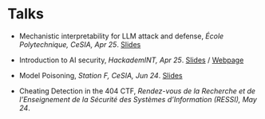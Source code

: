 # Talks

- Mechanistic interpretability for LLM attack and defense, _École Polytechnique, CeSIA, Apr 25_. [Slides](./cesia-ssr/main.pdf)

- Introduction to AI security, _HackademINT, Apr 25_. [Slides](./hackademint-causapscal/assets/main.pdf) / [Webpage](./hackademint-causapscal/index.qmd)

- Model Poisoning, _Station F, CeSIA, Jun 24_. [Slides](./cesia-poison/main.pdf)

- Cheating Detection in the 404 CTF, _Rendez-vous de la Recherche et de l'Enseignement de la Sécurité des Systèmes d'Information (RESSI), May 24_.